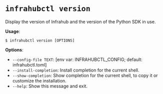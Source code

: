 # `infrahubctl version`

Display the version of Infrahub and the version of the Python SDK in use.

**Usage**:

```console
$ infrahubctl version [OPTIONS]
```

**Options**:

* `--config-file TEXT`: [env var: INFRAHUBCTL_CONFIG; default: infrahubctl.toml]
* `--install-completion`: Install completion for the current shell.
* `--show-completion`: Show completion for the current shell, to copy it or customize the installation.
* `--help`: Show this message and exit.
